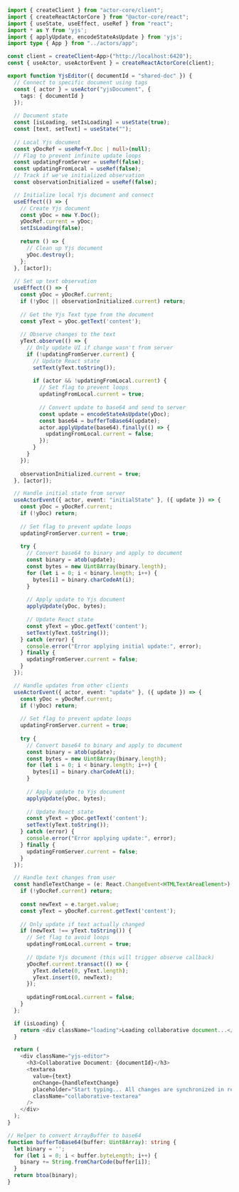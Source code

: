 ```typescript
import { createClient } from "actor-core/client";
import { createReactActorCore } from "@actor-core/react";
import { useState, useEffect, useRef } from "react";
import * as Y from 'yjs';
import { applyUpdate, encodeStateAsUpdate } from 'yjs';
import type { App } from "../actors/app";

const client = createClient<App>("http://localhost:6420");
const { useActor, useActorEvent } = createReactActorCore(client);

export function YjsEditor({ documentId = "shared-doc" }) {
  // Connect to specific document using tags
  const { actor } = useActor("yjsDocument", { 
    tags: { documentId }
  });
  
  // Document state
  const [isLoading, setIsLoading] = useState(true);
  const [text, setText] = useState("");
  
  // Local Yjs document
  const yDocRef = useRef<Y.Doc | null>(null);
  // Flag to prevent infinite update loops
  const updatingFromServer = useRef(false);
  const updatingFromLocal = useRef(false);
  // Track if we've initialized observation
  const observationInitialized = useRef(false);

  // Initialize local Yjs document and connect
  useEffect(() => {
    // Create Yjs document
    const yDoc = new Y.Doc();
    yDocRef.current = yDoc;
    setIsLoading(false);
    
    return () => {
      // Clean up Yjs document
      yDoc.destroy();
    };
  }, [actor]);
  
  // Set up text observation
  useEffect(() => {
    const yDoc = yDocRef.current;
    if (!yDoc || observationInitialized.current) return;
    
    // Get the Yjs Text type from the document
    const yText = yDoc.getText('content');
    
    // Observe changes to the text
    yText.observe(() => {
      // Only update UI if change wasn't from server
      if (!updatingFromServer.current) {
        // Update React state
        setText(yText.toString());
        
        if (actor && !updatingFromLocal.current) {
          // Set flag to prevent loops
          updatingFromLocal.current = true;
          
          // Convert update to base64 and send to server
          const update = encodeStateAsUpdate(yDoc);
          const base64 = bufferToBase64(update);
          actor.applyUpdate(base64).finally(() => {
            updatingFromLocal.current = false;
          });
        }
      }
    });
    
    observationInitialized.current = true;
  }, [actor]);

  // Handle initial state from server
  useActorEvent({ actor, event: "initialState" }, ({ update }) => {
    const yDoc = yDocRef.current;
    if (!yDoc) return;
    
    // Set flag to prevent update loops
    updatingFromServer.current = true;
    
    try {
      // Convert base64 to binary and apply to document
      const binary = atob(update);
      const bytes = new Uint8Array(binary.length);
      for (let i = 0; i < binary.length; i++) {
        bytes[i] = binary.charCodeAt(i);
      }
      
      // Apply update to Yjs document
      applyUpdate(yDoc, bytes);
      
      // Update React state
      const yText = yDoc.getText('content');
      setText(yText.toString());
    } catch (error) {
      console.error("Error applying initial update:", error);
    } finally {
      updatingFromServer.current = false;
    }
  });

  // Handle updates from other clients
  useActorEvent({ actor, event: "update" }, ({ update }) => {
    const yDoc = yDocRef.current;
    if (!yDoc) return;
    
    // Set flag to prevent update loops
    updatingFromServer.current = true;
    
    try {
      // Convert base64 to binary and apply to document
      const binary = atob(update);
      const bytes = new Uint8Array(binary.length);
      for (let i = 0; i < binary.length; i++) {
        bytes[i] = binary.charCodeAt(i);
      }
      
      // Apply update to Yjs document
      applyUpdate(yDoc, bytes);
      
      // Update React state
      const yText = yDoc.getText('content');
      setText(yText.toString());
    } catch (error) {
      console.error("Error applying update:", error);
    } finally {
      updatingFromServer.current = false;
    }
  });

  // Handle text changes from user
  const handleTextChange = (e: React.ChangeEvent<HTMLTextAreaElement>) => {
    if (!yDocRef.current) return;
    
    const newText = e.target.value;
    const yText = yDocRef.current.getText('content');
    
    // Only update if text actually changed
    if (newText !== yText.toString()) {
      // Set flag to avoid loops
      updatingFromLocal.current = true;
      
      // Update Yjs document (this will trigger observe callback)
      yDocRef.current.transact(() => {
        yText.delete(0, yText.length);
        yText.insert(0, newText);
      });
      
      updatingFromLocal.current = false;
    }
  };

  if (isLoading) {
    return <div className="loading">Loading collaborative document...</div>;
  }

  return (
    <div className="yjs-editor">
      <h3>Collaborative Document: {documentId}</h3>
      <textarea
        value={text}
        onChange={handleTextChange}
        placeholder="Start typing... All changes are synchronized in real-time!"
        className="collaborative-textarea"
      />
    </div>
  );
}

// Helper to convert ArrayBuffer to base64
function bufferToBase64(buffer: Uint8Array): string {
  let binary = '';
  for (let i = 0; i < buffer.byteLength; i++) {
    binary += String.fromCharCode(buffer[i]);
  }
  return btoa(binary);
}
```
